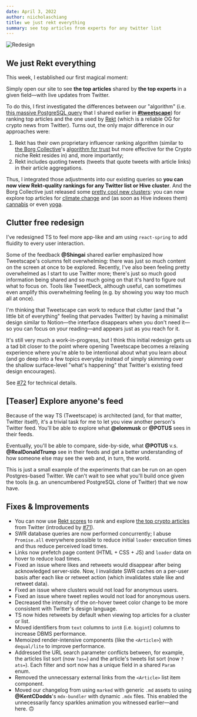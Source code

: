 ```yaml
---
date: April 3, 2022
author: niicholaschiang
title: we just rekt everything
summary: see top articles from experts for any twitter list
---
```


![Redesign](/ss/redesign.png)

## We just Rekt everything


This week, I established our first <Sparkles>magical moment</Sparkles>:

Simply open our site to see **the top articles** shared by **the top experts** in a given field—with live updates from Twitter.

To do this, I first investigated the differences between our "algorithm" (i.e. [this massive PostgreSQL query](https://github.com/rooteco/tweetscape/blob/develop/app/query.server.ts#L454-L495) that I shared earlier in [**#tweetscape**](https://discord.gg/3KYQBJwRSS)) for ranking top articles and the one used by [Rekt](https://feed.rekt.news) (which is a reliable OG for crypto news from Twitter).
Turns out, the only major difference in our approaches were:

1. Rekt has their own proprietary influencer ranking algorithm (similar to [the Borg Collective](https://borgcollective.notion.site/About-15b9db2c1f414cf998c5abc58b715176)'s [algorithm for trust](https://borgcollective.notion.site/About-the-Algorithm-5434e4695d60456cb481acb98bb88b18) but more effective for the Crypto niche Rekt resides in) and, more importantly;
2. Rekt includes quoting tweets (tweets that quote tweets with article links) in their article aggregations.

Thus, I integrated those adjustments into our existing queries so **you can now view Rekt-quality rankings for any Twitter list or Hive cluster**.
And the Borg Collective just released some [pretty cool new clusters](https://twitter.com/niicholaschiang/status/1510038559046078464): you can now explore top articles for [climate change](/clusters/climate/articles) and (as soon as Hive indexes them) [cannabis](/clusters/cannabis/articles) or even [yoga](/clusters/yoga/articles).

## Clutter free redesign

I've redesigned TS to feel more app-like and am using `react-spring` to add fluidity to every user interaction.

Some of the feedback **@Shingai** shared earlier emphasized how Tweetscape's columns felt overwhelming: there was just so much content on the screen at once to be explored.
Recently, I've also been feeling pretty overwhelmed as I start to use Twitter more; there's just so much good information being shared and so much going on that it's hard to figure out what to focus on.
Tools like TweetDeck, although useful, can sometimes even amplify this overwhelming feeling (e.g. by showing you way too much all at once).

I'm thinking that Tweetscape can work to reduce that clutter (and that "a little bit of everything" feeling that pervades Twitter) by having a minimalist design similar to Notion—the interface disappears when you don't need it—so you can focus on your reading—and appears just as you reach for it.

It's still very much a work-in-progress, but I think this initial redesign gets us a tad bit closer to the point where opening Tweetscape becomes a relaxing experience where you're able to be intentional about what you learn about (and go deep into a few topics everyday instead of simply skimming over the shallow surface-level "what's happening" that Twitter's existing feed design encourages).

See [#72](https://github.com/rooteco/tweetscape/pull/72) for technical details.

## [Teaser] Explore anyone's feed

Because of the way TS (Tweetscape) is architected (and, for that matter, Twitter itself), it's a trivial task for me to let you view another person's Twitter feed.
You'll be able to explore what **@elonmusk** or **@POTUS** sees in their feeds.

Eventually, you'll be able to compare, side-by-side, what **@POTUS** v.s. **@RealDonaldTrump** see in their feeds and get a better understanding of how someone else may see the web and, in turn, the world.

This is just a small example of the experiments that can be run on an open Postgres-based Twitter.
We can't wait to see what you'll build once given the tools (e.g. an unencumbered PostgreSQL clone of Twitter) that we now have.

## Fixes & Improvements

- You can now use [Rekt scores](https://feed.rekt.news/parlor) to rank and explore [the top crypto articles](/rekt/crypto/articles) from Twitter (introduced by [#71](https://github.com/rooteco/tweetscape/pull/71)).
- SWR database queries are now performed concurrently;
  I abuse `Promise.all` everywhere possible to reduce initial `loader` execution times and thus reduce perceived load times.
- Links now prefetch page content (HTML + CSS + JS) and `loader` data on hover to reduce load times.
- Fixed an issue where likes and retweets would disappear after being acknowledged server-side.
  Now, I invalidate SWR caches on a per-user basis after each like or retweet action (which invalidates stale like and retweet data).
- Fixed an issue where clusters would not load for anonymous users.
- Fixed an issue where tweet replies would not load for anonymous users.
- Decreased the intensity of the on-hover tweet color change to be more consistent with Twitter's design language.
- TS now hides retweets by default when viewing top articles for a cluster or list.
- Moved identifiers from `text` columns to `int8` (i.e. `bigint`) columns to increase DBMS performance.
- Memoized render-intensive components (like the `<Article>`) with `dequal/lite` to improve performance.
- Addressed the URL search parameter conflicts between, for example, the articles list sort (now `?as=`) and the article's tweets list sort (now `?ats=`).
  Each filter and sort now has a unique field in a shared `Param` enum.
- Removed the unnecessary external links from the `<Article>` list item component.
- Moved our changelog from using `marked` with generic `.md` assets to using **@KentCDodds**'s `mdx-bundler` with dynamic `.mdx` files.
  This enabled the unnecessarily fancy <Sparkles>sparkles</Sparkles> animation you witnessed earlier—and here. 🙃

